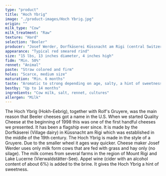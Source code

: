 ```yaml
---
type: "product"
title: "Hoch Ybrig"
image: "./product-images/Hoch Ybrig.jpg"
origin: ""
milk_type: "Cow"
milk_treatment: "Raw"
texture: "Hard"
selection: "Beeler"
producer: "Josef Werder, Dorfkäserei Küssnacht am Rigi (central Switzerland"
appearance: "Typical red smeared rind"
size: "15 lbs, 13 inches diameter, 4 inches high"
fidm: "Min. 50%"
rennet: "Animal"
paste: "Straw colored and firm"
holes: "Scarce, medium size"
maturation: "Min. 6 months"
taste: "Aromatic to strong depending on age, salty, a hint of sweetness (apple wine in the brine)"
bestby: "Up to 14 months"
ingredients: "Cow milk, salt, rennet, cultures"
allergen: "Milk"
---
```


The Hoch Ybrig (Hokh-Eebrig), together with Rolf's Gruyere, was the main reason that Beeler cheeses got a name in the U.S. When we started Quality Cheese at the beginning of 1998 this was one of the first handful cheeses we presented. It has been a flagship ever since. It is made by the Dorfkäserei (Village dairy) in Küssnacht am Rigi which was established in the middle of the 19th century. The Hoch Ybrig is made in the style of a Gruyere. Due to the smaller wheel it ages way quicker. Cheese maker Josef Werder uses only milk form cows that are fed with grass and hay only (no silage). The milk comes from several farms in the region of Mount Rigi and Lake Lucerne (Vierwaldstätter-See). Appel wine (cider with an alcohol content of about 6%) is added to the brine. It gives the Hoch Ybrig a hint of sweetness.